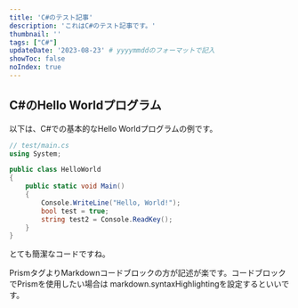 ```yaml
---
title: 'C#のテスト記事'
description: 'これはC#のテスト記事です。'
thumbnail: ''
tags: ["C#"]
updateDate: '2023-08-23' # yyyymmddのフォーマットで記入
showToc: false
noIndex: true
---
```


## C#のHello Worldプログラム

以下は、C#での基本的なHello Worldプログラムの例です。

```csharp
// test/main.cs
using System;

public class HelloWorld
{
    public static void Main()
    {
        Console.WriteLine("Hello, World!");
        bool test = true;
        string test2 = Console.ReadKey();
    }
}
```



とても簡潔なコードですね。


PrismタグよりMarkdownコードブロックの方が記述が楽です。コードブロックでPrismを使用したい場合は
markdown.syntaxHighlightingを設定するといいです。